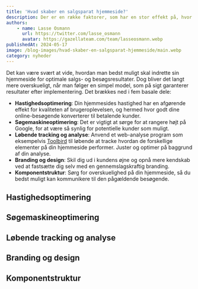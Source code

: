 ```yaml
---
title: 'Hvad skaber en salgsparat hjemmeside?'
description: Der er en række faktorer, som har en stor effekt på, hvor godt din hjemmeside performer salgsmæssigt. Dette opslag gennemgår de 5 mest basale ting at have styr på.
authors:
    - name: Lasse Osmann
      url: https://twitter.com/lasse_osmann
      avatar: https://gazellateam.com/team/lasseosmann.webp
publishedAt: 2024-05-17
image: /blog-images/hvad-skaber-en-salgsparat-hjemmeside/main.webp
category: nyheder
---
```


Det kan være svært at vide, hvordan man bedst muligt skal indrette sin hjemmeside for optimale salgs- og besøgsresultater. Dog bliver det langt mere overskueligt, når man følger en simpel model, som på sigt garanterer resultater efter implementering. Det brækkes ned i fem basale dele:

-   **Hastighedsoptimering**: Din hjemmesides hastighed har en afgørende effekt for kvaliteten af brugeroplevelsen, og hermed hvor godt dine online-besøgende konverterer til betalende kunder.
-   **Søgemaskineoptimering**: Det er vigtigt at sørge for at rangere højt på Google, for at være så synlig for potentielle kunder som muligt.
-   **Løbende tracking og analyse**: Anvend et web-analyse program som eksempelvis [Toolbird](https://toolbird.io) til løbende at tracke hvordan de forskellige elementer på din hjemmeside performer. Juster og optimer på baggrund af din analyse.
-   **Branding og design**: Skil dig ud i kundens øjne og opnå mere kendskab ved at fastsætte dig selv med en gennemslagskraftig branding.
-   **Komponentstruktur**: Sørg for overskuelighed på din hjemmeside, så du bedst muligt kan kommunikere til den pågældende besøgende.

## Hastighedsoptimering

## Søgemaskineoptimering

## Løbende tracking og analyse

## Branding og design

## Komponentstruktur

